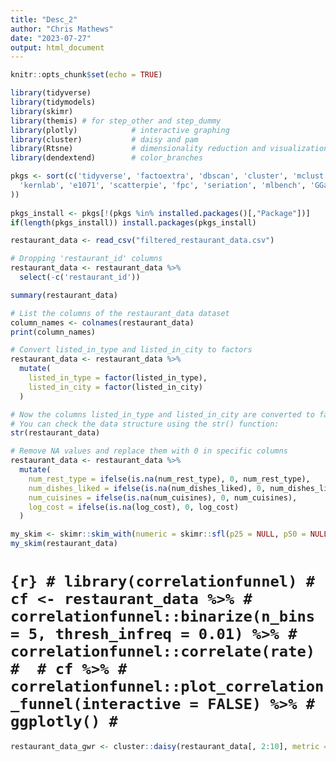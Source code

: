 ```yaml
---
title: "Desc_2"
author: "Chris Mathews"
date: "2023-07-27"
output: html_document
---
```


```r
knitr::opts_chunk$set(echo = TRUE)
```

```r
library(tidyverse)
library(tidymodels)
library(skimr)
library(themis) # for step_other and step_dummy
library(plotly)            # interactive graphing
library(cluster)           # daisy and pam
library(Rtsne)             # dimensionality reduction and visualization
library(dendextend)        # color_branches
```

```r
pkgs <- sort(c('tidyverse', 'factoextra', 'dbscan', 'cluster', 'mclust', 
  'kernlab', 'e1071', 'scatterpie', 'fpc', 'seriation', 'mlbench', 'GGally'
))
  
pkgs_install <- pkgs[!(pkgs %in% installed.packages()[,"Package"])]
if(length(pkgs_install)) install.packages(pkgs_install)
```


```r
restaurant_data <- read_csv("filtered_restaurant_data.csv")
```

```r
# Dropping 'restaurant_id' columns
restaurant_data <- restaurant_data %>% 
  select(-c('restaurant_id'))
```

```r
summary(restaurant_data)
```

```r
# List the columns of the restaurant_data dataset
column_names <- colnames(restaurant_data)
print(column_names)
```

```r
# Convert listed_in_type and listed_in_city to factors
restaurant_data <- restaurant_data %>%
  mutate(
    listed_in_type = factor(listed_in_type),
    listed_in_city = factor(listed_in_city)
  )

# Now the columns listed_in_type and listed_in_city are converted to factors.
# You can check the data structure using the str() function:
str(restaurant_data)
```
```r

# Remove NA values and replace them with 0 in specific columns
restaurant_data <- restaurant_data %>%
  mutate(
    num_rest_type = ifelse(is.na(num_rest_type), 0, num_rest_type),
    num_dishes_liked = ifelse(is.na(num_dishes_liked), 0, num_dishes_liked),
    num_cuisines = ifelse(is.na(num_cuisines), 0, num_cuisines),
    log_cost = ifelse(is.na(log_cost), 0, log_cost)
  )

```

```r
my_skim <- skimr::skim_with(numeric = skimr::sfl(p25 = NULL, p50 = NULL, p75 = NULL, hist = NULL))
my_skim(restaurant_data)
```

# ```{r}
# library(correlationfunnel)
# cf <- restaurant_data %>%
#   correlationfunnel::binarize(n_bins = 5, thresh_infreq = 0.01) %>%
#   correlationfunnel::correlate(rate)
# 
# cf %>%
#   correlationfunnel::plot_correlation_funnel(interactive = FALSE) %>%
#   ggplotly()
# ```

```r
restaurant_data_gwr <- cluster::daisy(restaurant_data[, 2:10], metric = "gower")
```

